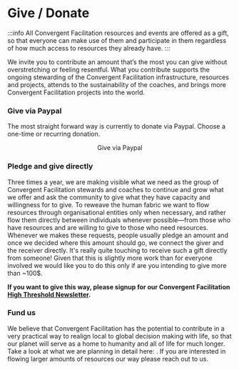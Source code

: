 
# Give / Donate
:::info
All Convergent Facilitation resources and events are offered as a gift, so that everyone can make use of them and participate in them regardless of how much access to resources they already have.
:::

We invite you to contribute an amount that’s the most you can give without overstretching or feeling resentful. What you contribute supports the ongoing stewarding of the Convergent Facilitation infrastructure, resources and projects, attends to the sustainability of the coaches, and brings more Convergent Facilitation projects into the world.

### Give via Paypal

The most straight forward way is currently to donate via Paypal. Choose a one-time or recurring donation.

<center><Link className="button button--primary" to="https://www.paypal.com/donate/?hosted_button_id=LHSVKUQLW9NEU">
           Give via Paypal
          </Link></center>

### Pledge and give directly

Three times a year, we are making visible what we need as the group of Convergent Facilitation stewards and coaches to continue and grow what we offer and ask the community to give what they have capacity and willingness for to give. To reweave the human fabric we want to flow resources through organisational entities only when necessary, and rather flow them directly between individuals whenever possible—from those who have resources and are willing to give to those who need resources. Whenever we makes these requests, people usually pledge an amount and once we decided where this amount should go, we connect the giver and the receiver directly. It's really quite touching to receive such a gift directly from someone! Given that this is slightly more work than for everyone involved we would like you to do this only if are you intending to give more than ~100$.

**If you want to give this way, please signup for our Convergent Facilitation [High Threshold Newsletter](/contact#high-threshold-newsletter).**


### Fund us

We believe that Convergent Facilitation has the potential to contribute in a very practical way to realign local to global decision making with life, so that our planet will serve as a home to humanity and all of life for much longer. Take a look at what we are planning in detail here: . If you are interested in flowing larger amounts of resources our way please reach out to us.
